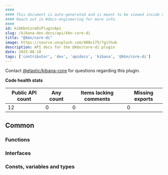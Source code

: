 ```yaml
---
####
#### This document is auto-generated and is meant to be viewed inside our experimental, new docs system.
#### Reach out in #docs-engineering for more info.
####
id: kibKbnCoreDiPluginApi
slug: /kibana-dev-docs/api/kbn-core-di
title: "@kbn/core-di"
image: https://source.unsplash.com/400x175/?github
description: API docs for the @kbn/core-di plugin
date: 2025-08-10
tags: ['contributor', 'dev', 'apidocs', 'kibana', '@kbn/core-di']
---
```




Contact [@elastic/kibana-core](https://github.com/orgs/elastic/teams/kibana-core) for questions regarding this plugin.

**Code health stats**

| Public API count  | Any count | Items lacking comments | Missing exports |
|-------------------|-----------|------------------------|-----------------|
| 12 | 0 | 0 | 0 |

## Common

### Functions
<DocDefinitionList data={kbnCoreDiObj.common.functions}/>

### Interfaces
<DocDefinitionList data={kbnCoreDiObj.common.interfaces}/>

### Consts, variables and types
<DocDefinitionList data={kbnCoreDiObj.common.misc}/>

